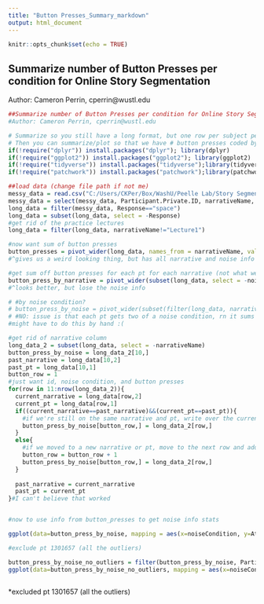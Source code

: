 ```yaml
---
title: "Button Presses_Summary_markdown"
output: html_document
---
```


```r
knitr::opts_chunk$set(echo = TRUE)
```

## Summarize number of Button Presses per condition for Online Story Segmentation

Author: Cameron Perrin, cperrin@wustl.edu

```r
##Summarize number of Button Presses per condition for Online Story Segmentation
#Author: Cameron Perrin, cperrin@wustl.edu

# Summarize so you still have a long format, but one row per subject per condition (keep which story).
# Then you can summarize/plot so that we have # button presses coded by each acoustic condition
if(!require("dplyr")) install.packages("dplyr"); library(dplyr)
if(!require("ggplot2")) install.packages("ggplot2"); library(ggplot2)
if(!require("tidyverse")) install.packages("tidyverse");library(tidyverse)
if(!require("patchwork")) install.packages("patchwork");library(patchwork)

##load data (change file path if not me)
messy_data = read.csv("C:/Users/CKPer/Box/WashU/Peelle Lab/Story Segmentation/Online Sona data/gorilla data_long version/data_exp_15568-v3_task-j2vq.csv")
messy_data = select(messy_data, Participant.Private.ID, narrativeName, noiseCondition, Response, Attempt)
long_data = filter(messy_data, Response=="space")
long_data = subset(long_data, select = -Response)
#get rid of the practice lectures
long_data = filter(long_data, narrativeName!="Lecture1")

#now want sum of button presses
button_presses = pivot_wider(long_data, names_from = narrativeName, values_from = Attempt, values_fn = list(Attempt = length))
#^gives us a weird looking thing, but has all narrative and noise info

#get sum off button presses for each pt for each narrative (not what we're looking for)
button_press_by_narrative = pivot_wider(subset(long_data, select = -noiseCondition), names_from = narrativeName, values_from = Attempt, values_fn = list(Attempt = length))
#^looks better, but lose the noise info

# #by noise condition?
# button_press_by_noise = pivot_wider(subset(filter(long_data, narrativeName!="Lecture1"), select = -narrativeName), names_from = noiseCondition, values_from = Attempt, values_fn = list(Attempt = length))
# #NO: issue is that each pt gets two of a noise condition, rn it sums up both instead of keeping the sums separate
#might have to do this by hand :(

#get rid of narrative column
long_data_2 = subset(long_data, select = -narrativeName)
button_press_by_noise = long_data_2[10,]
past_narrative = long_data[10,2]
past_pt = long_data[10,1]
button_row = 1
#just want id, noise condition, and button presses
for(row in 11:nrow(long_data_2)){
  current_narrative = long_data[row,2]
  current_pt = long_data[row,1]
  if((current_narrative==past_narrative)&&(current_pt==past_pt)){
    #if we're still on the same narrative and pt, write over the current row in the button_press_by_noise
    button_press_by_noise[button_row,] = long_data_2[row,]
  }
  else{
    #if we moved to a new narrative or pt, move to the next row and add it
    button_row = button_row + 1
    button_press_by_noise[button_row,] = long_data_2[row,]
  }
  
  past_narrative = current_narrative
  past_pt = current_pt
}#I can't believe that worked


#now to use info from button_presses to get noise info stats

ggplot(data=button_press_by_noise, mapping = aes(x=noiseCondition, y=Attempt, fill=noiseCondition)) + geom_boxplot(width=0.2, alpha=0.5) + labs(title = "Noise Condition vs Number of Button Presses - outliers included", y="Button Presses")


```



```r
#exclude pt 1301657 (all the outliers)

button_press_by_noise_no_outliers = filter(button_press_by_noise, Participant.Private.ID!="1301657")
ggplot(data=button_press_by_noise_no_outliers, mapping = aes(x=noiseCondition, y=Attempt, fill=noiseCondition)) + geom_boxplot(width=0.2, alpha=0.5) + labs(title = "Noise Condition vs Number of Button Presses - outlier excluded", y="Button Presses")	
	
```
*excluded pt 1301657 (all the outliers)
